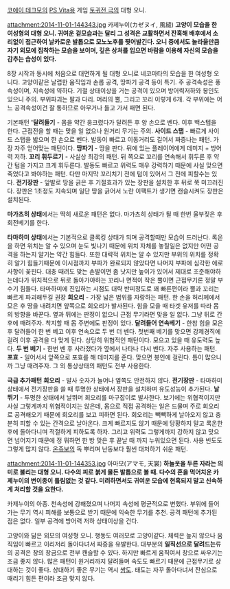 [[코에이 테크모]]의 [[PS Vita]]용 게임 [[토귀전 극]]의 대형 오니.


attachment:2014-11-01-144343.jpg
카제누이(カゼヌイ, 風縫)
'''고양이 모습을 한 여성형의 대형 오니. 귀여운 겉모습과는 달리 그 성격은 교활하면서 잔혹해 배후에서 소리없이 접근하여 날카로운 발톱으로 모노노후를 찢어발긴다. 오니 중에서도 놀라울만큼 자기 외모에 집착하는 모습을 보이며, 깊은 상처를 입으면 바람을 이용해 자신의 모습을 감추는 습성이 있다.'''

8장 시작과 동시에 처음으로 대면하게 될 대형 오니로 네코마타의 모습을 한 여성형 오니다. 고양이같은 날렵한 움직임과 손롭 공격, 땅파기 공격 등이 특기. 주 공격속성은 풍속성이며, 지속성에 약하다. 기절 상태이상을 거는 공격이 있으며 방어력저하와 봉인도 있으니 주의. 부위파괴는 팔과 다리. 머리의 뿔, 그리고 꼬리 이렇게 6개. 각 부위에는 어느 공격속성이건 잘 통하므로 아무거나 들고 가서 패면 된다.

기본패턴
''''달려들기''' - 몸을 약간 웅크렸다가 달려든 후 양 손으로 벤다. 이후 백스텝을 한다. 근접전을 할 때는 맞을 일 없으나 원거리 무기는 주의.
'''사이드 스탭''' - 빠르게 사이드 스탭을 밟으며 한 손으로 벤다. 발동이 빠르고 이동거리도 길어서 짜증나는 패턴. 가장 자주 얻어맞는 패턴이다.
'''땅파기''' - 땅을 판다. 뒤에 있는 플레이어에게 데미지 + 방어력 저하.
'''꼬리 휘두르기''' - 사실상 최강의 패턴. 뒤 쪽으로 꼬리를 연속해서 휘두른 후 약간 텀을 가지고 크게 휘두른다. 발동도 빠르고 위력도 매우 강력하기 때문에 사실 맞으면 죽었다고 봐야하는 패턴. 다만 마지막 꼬리치기 전에 텀이 있어서 그 전에 피할수는 있다.
'''전기장판''' - 앞발로 땅을 긁은 후 기절효과가 있는 장판을 설치한 후 뒤로 쭉 미끄러진다. 장판은 1초정도 지속되며 일단 땅을 긁어서 노란 이팩트가 생기면 캔슬시켜도 장판은 설치된다.

'''마가츠히 상태'''에서는 딱히 새로운 패턴은 없다. 마가츠히 상태가 될 때 한번 울부짖은 후 회전베기를 한다.

'''타마하미 상태'''에서는 기본적으로 클록킹 상태가 되며 공격할때만 모습이 드러난다. 록온을 하면 위치는 알 수 있으며 눈도 빛나기 때문에 위치 자체를 놓칠일은 없지만 어떤 공격을 하는지 알기는 약간 힘들다. 또한 대략적 위치는 알 수 있지만 부위의 위치를 정확히 알기 힘들기때문에 이시점까지 부파가 완료되지 않았다면 나머지 부파에 심각한 에로사항이 꽃핀다. 대충 때려도 맞는 손발이면 좀 낫지만 높이가 있어서 제대로 조준해야하는데다가 위치적으로 뒤로 돌아가야하는 꼬리나 면적이 작은 뿔이면 근접무기론 정말 부수기 힘들다. 타마하미에 진입하는 시점도 대략 반피정도로 꽤 빠른편이라 뿔과 꼬리는 빠르게 파괴해두길 권장
'''회오리''' - 가장 넓은 범위를 자랑하는 패턴. 한 손을 허리께에서 모은 후 땅을 내려치면 앞쪽으로 회오리가 발사된다. 힘을 모을 때 타겟 유저를 따라 몸의 방향을 바꾼다. 옆과 뒤에는 판정이 없으니 근접 무기라면 맞을 일 없다. 그냥 뒤로 간 후에 때려주자. 착지할 때 몸 주변에도 판정이 있다.
'''달려들어 연속베기''' - 한참 힘을 모은 후 달려들어 한 번 베고 이후 연속으로 두 번 더 벤다. 첫번째 베기를 맞으면 강제경직에 걸려 이후 공격을 다 맞게 된다. 상당히 위협적인 패턴이다. 모으고 있을 때 유도력도 높다. 
'''두 번 베기''' - 한번 벤 후 사라졌다가 옆에서 나타나 다시 벤다. 자주 사용하는 패턴.
'''포효''' - 일어서서 앞쪽으로 포효를 해 데미지를 준다. 맞으면 봉인에 걸린다. 틈이 많으니까 그냥 때려주자.
그 외 통상상태의 패턴도 전부 사용한다.

'''극급 추가패턴'''
'''회오리''' - 발사 숫자가 늘어나 옆쪽도 안전하지 않다.
'''전기장판''' - 타마하미 상태에서 전기장판을 쓸 때 투명한 상태에서 장판을 설치하며 유도성능이 추가된다.
'''날뛰기''' - 투명한 상태에서 날뛰며 회오리를 마구잡이로 발사한다. 보기에는 위협적이지만 사실 그렇게까지 위협적이지는 않은데, 몸으로 직접 공격하는 일은 드물며 주로 회오리로 공격해오기 때문에 회오리를 보고 피하면 된다. 회오리는 빽빽하게 날아오지 않고 충분히 피할 수 있는 간격으로 날아온다. 크게 빠르지도 않기 때문에 당황하지 말고 록온한 후에 돌아다니며 적절하게 피하도록 하자. 그리고 위력도 그렇게까지 강하지 않고 맞으면 넘어지기 때문에 정 뭐하면 한 방 맞은 후 끝날 때 까지 누워있으면 된다. 사용 빈도도 그렇게 많지 않다. [[온쥬보]]의 독 뿌리며 난동보다 훨씬 대처하기 쉬운 패턴. 


attachment:2014-11-01-144353.jpg
아마모(アマモ, 天裳)
'''하늘옷을 두른 자라는 의미로 불리는 대형 오니. 다수의 피로 붉게 물든 발톱으로 볼 때. 다수의 혼을 먹어치운 카제누이의 변이종이 틀림없는 것 같다. 미려하면서도 귀여운 모습에 현혹되지 말고 신속하게 처리할 것을 요한다.'''

카제누이의 아종. 천속성에 강해졌으며 나머지 속성에 평균적으로 변했다. 부위에 들어가는 무기 역시 피해를 보통으로 받기 때문에 익숙한 무기를 추천. 공격 패턴에 추가된 점은 없다.
일부 공격에 방어력 저하 상태이상을 건다.




고양이와 닮은 외모의 여성형 오니. 행동도 여러모로 고양이같다. 체력은 높지 않으나 움직임이 빠르고 이리저리 돌아다녀서 짜증을 유발한다. 대부분의 '''일직선으로 달려드는'''류의 공격은 창의 창금으로 전부 캔슬할 수 있다. 하지만 빠르게 움직여서 창으로 싸우기는 조금 좋지 않다. 많은 패턴이 원거리까지 달려들며 속도도 빠르기 때문에 근접무기로 상대하는 것이 좋다. 상대하기 좋은 무기는 역시 [[쌍도]]. 태도는 자꾸 돌아다녀서 잔심으로 때리기 힘든 편이라 조금 맞지 않다.
